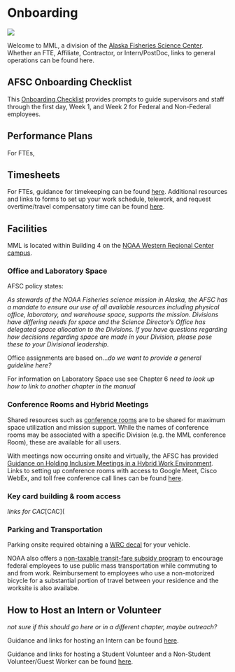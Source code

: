 # Onboarding {#onboarding}

![](img/onboarding.jpg)

Welcome to MML, a division of the [Alaska Fisheries Science Center](https://www.fisheries.noaa.gov/about/marine-mammal-laboratory). Whether an FTE, Affiliate, Contractor, or Intern/PostDoc, links to general operations can be found here.  

## AFSC Onboarding Checklist

This [Onboarding Checklist](https://drive.google.com/file/d/1Gxg-tw76NeptYFkya7M6JSyxsy31mmAu/view) provides prompts to guide supervisors and staff through the first day, Week 1, and Week 2 for Federal and Non-Federal employees. 

## Performance Plans

For FTEs, 

## Timesheets

For FTEs, guidance for timekeeping can be found [here](https://docs.google.com/document/d/1cLZ6i_k2qjqKGW-Aq0ctx8InpR-h-jSm/edit). Additional resources and links to forms to set up your work schedule, telework, and request overtime/travel compensatory time can be found [here](https://sites.google.com/noaa.gov/myafsc/administrative/time-and-attendance). 

## Facilities

MML is located within Building 4 on the [NOAA Western Regional Center campus](https://www.wrc.noaa.gov/). 

### Office and Laboratory Space

AFSC policy states:

_As stewards of the NOAA Fisheries science mission in Alaska, the AFSC has a mandate to ensure our use of all available resources including physical office, laboratory, and warehouse space, supports the mission. Divisions have differing needs for space and the Science Director's Office has delegated space allocation to the Divisions. If you have questions regarding how decisions regarding space are made in your Division, please pose these to your Divisional leadership._

Office assignments are based on..._do we want to provide a general guideline here?_

For information on Laboratory Space use see Chapter 6 _need to look up how to link to another chapter in the manual_

### Conference Rooms and Hybrid Meetings

Shared resources such as [conference rooms]( https://sites.google.com/noaa.gov/myafsc/reservations/conference-rooms) are to be shared for maximum space utilization and mission support. While the names of conference rooms may be associated with a specific Division (e.g. the MML conference Room), these are available for all users. 

With meetings now occurring onsite and virtually, the AFSC has provided [Guidance on Holding Inclusive Meetings in a Hybrid Work Environment](https://docs.google.com/document/d/1K8mBHH6JOdKC4aT0L4jHmTJot9n4fnW9_L9kwdclCkQ/edit). Links to setting up conference rooms with access to Google Meet, Cisco WebEx, and toll free conference call lines can be found [here](https://sites.google.com/noaa.gov/myafsc/reservations/afsc-conference-rooms-built-around-google-meet-kits).

### Key card building & room access

_links for CAC_[CAC](

### Parking and Transportation 

Parking onsite required obtaining a [WRC decal](https://www.wrc.noaa.gov/forms/WRC%20Parking%20Decal%20v2008a.pdf) for your vehicle. 

NOAA also offers a [non-taxable transit-fare subsidy program](https://sites.google.com/noaa.gov/cao/about-ocao/logistics-operations-division/noaa-transit-subsidy-program) to encourage federal employees to use public mass transportation while commuting to and from work. Reimbursement to employees who use a non-motorized bicycle for a substantial portion of travel between your residence and the worksite is also availabe.    

## How to Host an Intern or Volunteer 

_not sure if this should go here or in a different chapter, maybe outreach?_

Guidance and links for hosting an Intern can be found [here](https://sites.google.com/noaa.gov/myafsc/communications/outreach-and-education/host-an-intern).

Guidance and links for hosting a Student Volunteer and a Non-Student Volunteer/Guest Worker can be found [here](https://sites.google.com/noaa.gov/myafsc/administrative/volunteers).
